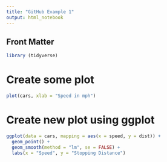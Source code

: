 ```yaml
---
title: "GitHub Example 1"
output: html_notebook
---
```

## Front Matter
```r
library (tidyverse)
```

# Create some plot
```r
plot(cars, xlab = "Speed in mph")
```

# Create new plot using ggplot
```r
ggplot(data = cars, mapping = aes(x = speed, y = dist)) +
  geom_point() +
  geom_smooth(method = "lm", se = FALSE) +
  labs(x = "Speed", y = "Stopping Distance")
```

